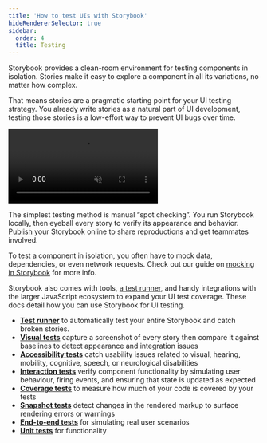 ```yaml
---
title: 'How to test UIs with Storybook'
hideRendererSelector: true
sidebar:
  order: 4
  title: Testing
---
```


Storybook provides a clean-room environment for testing components in isolation. Stories make it easy to explore a component in all its variations, no matter how complex.

That means stories are a pragmatic starting point for your UI testing strategy. You already write stories as a natural part of UI development, testing those stories is a low-effort way to prevent UI bugs over time.

<video autoPlay muted playsInline loop>
  <source src="stories-are-tests-optimized.mp4" type="video/mp4" />
</video>

The simplest testing method is manual “spot checking”. You run Storybook locally, then eyeball every story to verify its appearance and behavior. [Publish](../sharing/publish-storybook.mdx) your Storybook online to share reproductions and get teammates involved.

To test a component in isolation, you often have to mock data, dependencies, or even network requests. Check out our guide on [mocking in Storybook](../writing-stories/build-pages-with-storybook.mdx#mocking-connected-components) for more info.

Storybook also comes with tools, [a test runner](./test-runner.mdx), and handy integrations with the larger JavaScript ecosystem to expand your UI test coverage. These docs detail how you can use Storybook for UI testing.

* [**Test runner**](./test-runner.mdx) to automatically test your entire Storybook and catch broken stories.
* [**Visual tests**](./visual-testing.mdx) capture a screenshot of every story then compare it against baselines to detect appearance and integration issues
* [**Accessibility tests**](./accessibility-testing.mdx) catch usability issues related to visual, hearing, mobility, cognitive, speech, or neurological disabilities
* [**Interaction tests**](./interaction-testing.mdx) verify component functionality by simulating user behaviour, firing events, and ensuring that state is updated as expected
* [**Coverage tests**](./test-coverage.mdx) to measure how much of your code is covered by your tests
* [**Snapshot tests**](./snapshot-testing.mdx) detect changes in the rendered markup to surface rendering errors or warnings
* [**End-to-end tests**](./stories-in-end-to-end-tests.mdx) for simulating real user scenarios
* [**Unit tests**](./stories-in-unit-tests.mdx) for functionality
